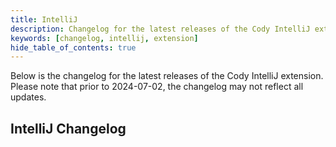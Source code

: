```yaml
---
title: IntelliJ
description: Changelog for the latest releases of the Cody IntelliJ extension
keywords: [changelog, intellij, extension]
hide_table_of_contents: true
---
```



Below is the changelog for the latest releases of the Cody IntelliJ extension. Please note that prior to 2024-07-02, the changelog may not reflect all updates.

## IntelliJ Changelog

<IntelliJChangelog />
